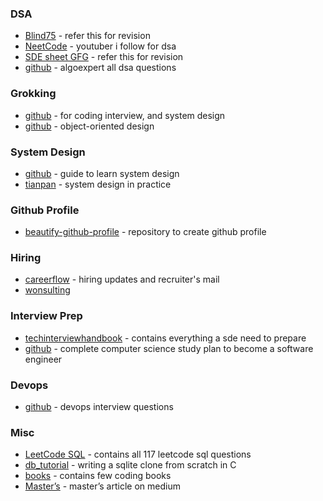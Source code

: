
### DSA
- [Blind75](https://www.teamblind.com/post/New-Year-Gift---Curated-List-of-Top-100-LeetCode-Questions-to-Save-Your-Time-OaM1orEU) - refer this for revision
- [NeetCode](https://neetcode.io/) - youtuber i follow for dsa
- [SDE sheet GFG](https://www.geeksforgeeks.org/sde-sheet-a-complete-guide-for-sde-preparation/) - refer this for revision
- [github](https://github.com/lee-hen/Algoexpert) - algoexpert all dsa questions

### Grokking
- [github](https://github.com/judylime/grokking) - for coding interview, and system design
- [github](https://github.com/tssovi/grokking-the-object-oriented-design-interview) - object-oriented design

### System Design
- [github](https://github.com/shashank88/system_design) - guide to learn system design
- [tianpan](https://tianpan.co/notes/2016-02-13-crack-the-system-design-interview) - system design in practice

### Github Profile
- [beautify-github-profile](https://github.com/rzashakeri/beautify-github-profile) - repository to create github profile

### Hiring 
- [careerflow](https://www.careerflow.ai/still-hiring) - hiring updates and recruiter's mail
- [wonsulting](https://www.wonsulting.ai/)

### Interview Prep
- [techinterviewhandbook](https://www.techinterviewhandbook.org/) - contains everything a sde need to prepare
- [github](https://github.com/jwasham/coding-interview-university) - complete computer science study plan to become a software engineer

### Devops
- [github](https://github.com/bregman-arie/devops-exercises) - devops interview questions

### Misc
- [LeetCode SQL](https://github.com/mrinal1704/SQL-Leetcode-Challenge) - contains all 117 leetcode sql questions
- [db_tutorial](https://cstack.github.io/db_tutorial/) - writing a sqlite clone from scratch in C
- [books](https://github.com/Henrywu573/Catalogue) - contains few coding books
- [Master’s](https://medium.com/@abhijeet4444krish/my-masters-application-story-fe4616964d7c) - master’s article on medium